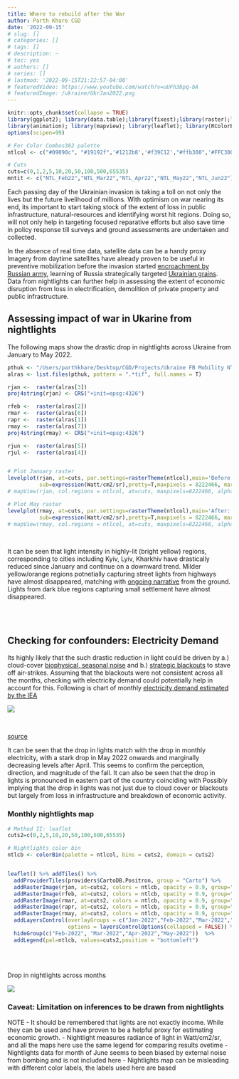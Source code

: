```yaml
---
title: Where to rebuild after the War
author: Parth Khare CGD
date: '2022-09-15'
# slug: []
# categories: []
# tags: []
# description: ~
# toc: yes
# authors: []
# series: []
# lastmod: '2022-09-15T21:22:57-04:00'
# featuredVideo: https://www.youtube.com/watch?v=uUFh3bpq-bA
# featuredImage: /ukraine/UkrJan2022.png
---
```




```r
knitr::opts_chunk$set(collapse = TRUE)
library(ggplot2); library(data.table);library(fixest);library(raster);library(rasterVis)
library(animation); library(mapview); library(leaflet); library(RColorBrewer)
options(scipen=99)

# For Color Combos382 palette
ntlcol <- c("#09090c", "#19192f",'#1212b8','#f39C12',"#ffb300",'#FFC300',"#ffe200")

# Cuts
cuts=c(0,1,2,5,10,20,50,100,500,65535)
mntit <- c("NTL_Feb22","NTL_Mar22","NTL_Apr22","NTL_May22","NTL_Jun22")

```


Each passing day of the Ukrainian invasion is taking a toll on not only the lives but the future livelihood of millions. With optimism on war nearing its end, its important to start taking stock of the extent of loss in public infrastructure, natural-resources and identifying worst hit regions. Doing so, will not only help in targeting focused reparative efforts but also save time in policy response till surveys and ground assessments are undertaken and collected.

In the absence of real time data, satellite data can be a handy proxy Imagery from daytime satellites have already proven to be useful in preventive mobilization before the invasion started [encroachment by Russian army](https://www.space.com/russia-ukraine-invasion-satellite-photos), learning of Russia strategically targeted [Ukrainian grains](https://www.wired.com/story/satellites-ukraine-russia-grain/). Data from nightlights can further help in assessing the extent of economic disruption from loss in electrification, demolition of private property and public infrastructure.



## Assessing impact of war in Ukarine from nightlights
The following maps show the drastic drop in nightlights across Ukraine from January to May 2022.

```r
pthuk <- "/Users/parthkhare/Desktop/CGD/Projects/Ukraine FB Mobility NTL/nightlights/Ukraine mosaics/2022"
alras <- list.files(pthuk, pattern = ".*tif", full.names = T)

rjan <-  raster(alras[3])
proj4string(rjan) <- CRS("+init=epsg:4326")

rfeb <-  raster(alras[2])
rmar <-  raster(alras[6])
rapr <-  raster(alras[1])
rmay <-  raster(alras[7])
proj4string(rmay) <- CRS("+init=epsg:4326")

rjun <-  raster(alras[5])
rjul <-  raster(alras[4])


# Plot January raster 
levelplot(rjan, at=cuts, par.settings=rasterTheme(ntlcol),main='Before: Jan 2022',
          sub=expression(Watt/cm2/sr),pretty=T,maxpixels = 8222466, margin=F)
# mapView(rjan, col.regions = ntlcol, at=cuts, maxpixels=8222466, alpha.regions = 0.9, zoom=6)

# Plot May raster 
levelplot(rmay, at=cuts, par.settings=rasterTheme(ntlcol),main='After: May 2022',
          sub=expression(Watt/cm2/sr),pretty=T,maxpixels = 8222466, margin=F)
# mapView(rmay, col.regions = ntlcol, at=cuts, maxpixels=8222466, alpha.regions = 0.9,zoom=6)

```
<br />

It can be seen that light intensity in highly-lit (bright yellow) regions, corresponding to cities including Kyiv, Lyiv, Kharkhiv have drastically reduced since January and continue on a downward trend. Milder yellow/orange regions potnetially capturing street lights from highways have almost disappeared, matching with [ongoing narrative ](https://www.kyivpost.com/ukraine-politics/during-100-days-invaders-destroy-24000-km-of-roads-300-bridges.html) from the ground. Lights from dark blue regions capturing small settlement have almost disappeared.



<br />
<br />



## Checking for confounders: Electricity Demand

Its highly likely that the such drastic reduction in light could be driven by a.) cloud-cover [biophysical, seasonal noise](https://nightlights-econ.netlify.app/posts/2021-10-14-cleaning-variants/) and b.) [strategic blackouts](https://www.nytimes.com/2022/09/12/world/ukraine-power-blackout.html) to stave off air-strikes. Assuming that the blackouts were not consistent across all the months, checking with electricity demand could potentially help in account for this. Following is chart of monthly [electricity demand estimated by the IEA](https://www.iea.org/data-and-statistics/data-tools/ukraine-real-time-electricity-data-explorer)


![](/ukraine/Ukrelecdd.png)

<br />

[source](https://www.iea.org/data-and-statistics/data-tools/ukraine-real-time-electricity-data-explorer)


It can be seen that the drop in lights match with the drop in monthly electricity, with a stark drop in May 2022 onwards and marginally decreasing levels after April. This seems to confirm the perception, direction, and magnitude of the fall. It can also be seen that the drop in lights is pronounced in eastern part of the country coinciding with  Possibly implying that the drop in lights was not just due to cloud cover or blackouts but largely from loss in infrastructure and breakdown of economic activity. 



### Monthly nightlights map


```r
# Method II: leaflet
cuts2=c(0,2,5,10,20,50,100,500,65535)

# Nightlights color bin
ntlcb <- colorBin(palette = ntlcol, bins = cuts2, domain = cuts2)


leaflet() %>% addTiles() %>%
  addProviderTiles(providers$CartoDB.Positron, group = "Carto") %>%
  addRasterImage(rjan, at=cuts2, colors = ntlcb, opacity = 0.9, group="Jan-2022") %>%
  addRasterImage(rfeb, at=cuts2, colors = ntlcb, opacity = 0.9, group="Feb-2022") %>%
  addRasterImage(rmar, at=cuts2, colors = ntlcb, opacity = 0.9, group="Mar-2022") %>%
  addRasterImage(rapr, at=cuts2, colors = ntlcb, opacity = 0.9, group="Apr-2022") %>%
  addRasterImage(rmay, at=cuts2, colors = ntlcb, opacity = 0.9, group="May-2022") %>%
  addLayersControl(overlayGroups = c("Jan-2022","Feb-2022","Mar-2022","Apr-2022","May-2022"),
                   options = layersControlOptions(collapsed = FALSE)) %>% 
  hideGroup(c("Feb-2022", "Mar-2022","Apr-2022","May-2022"))  %>%
  addLegend(pal=ntlcb, values=cuts2,position = "bottomleft")
```

<br />
<br />



Drop in nightlights across months

![](UkrNtl_lres.gif)


### Caveat: Limitation on inferences to be drawn from nightlights
NOTE
  - It should be remembered that lights are not exactly income. While they can be used and have proven to be a helpful proxy for estimating economic growth. 
  - Nightlight measures radiance of light in Watt/cm2/sr, and all the maps here use the same legend for comparing results ovetime
  - Nightlights data for month of June seems to been biased by external noise from bombing and is not included here
  - Nightlights map can be misleading with different color labels, the labels used here are based 

